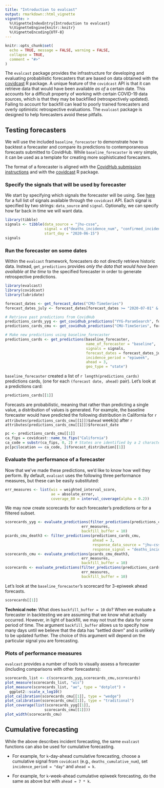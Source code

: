 ```yaml
---
title: "Introduction to evalcast"
output: rmarkdown::html_vignette
vignette: >
  %\VignetteIndexEntry{Introduction to evalcast}
  %\VignetteEngine{knitr::knitr}
  %\VignetteEncoding{UTF-8}
---
```


```r
knitr::opts_chunk$set(
  echo = TRUE, message = FALSE, warning = FALSE,
  collapse = TRUE,
  comment = "#>"
)
```

The `evalcast` package provides the infrastructure for developing and evaluating probabilistic forecasters that are based on data obtained with the [covidcast](https://cmu-delphi.github.io/covidcast/covidcastR/) R package.  A unique feature of the `covidcast` API is that it can retrieve data that would have been available *as of* a certain date.  This accounts for a difficult property of working with certain COVID-19 data sources, which is that they may be backfilled (retrospectively updated).  Failing to account for backfill can lead to poorly trained forecasters and overly optimistic retrospective evaluations.  The `evalcast` package is designed to help forecasters avoid these pitfalls.


## Testing forecasters
We will use the included `baseline_forecaster` to demonstrate how to backtest a forecaster and compare its predictions to contemporaneous forecasts submitted to CovidHub. While `baseline_forecaster` is very simple, it can be used as a template for creating more sophisticated forecasters.

The format of a forecaster is aligned with the [CovidHub submission instructions](https://github.com/reichlab/covid19-forecast-hub/blob/master/data-processed/README.md) and with the [covidcast](https://cmu-delphi.github.io/covidcast/covidcastR/) R package.

### Specify the signals that will be used by forecaster

We start by specifying which signals the forecaster will be using.  See [here](https://cmu-delphi.github.io/delphi-epidata/api/covidcast_signals.html) for a full list of signals available through the `covidcast` API.  Each signal is specified by two strings: `data_source` and `signal`.  Optionally, we can specify how far back in time we will want data.

```r
library(tibble)
signals <- tibble(data_source = "jhu-csse", 
                  signal = c("deaths_incidence_num", "confirmed_incidence_num"), 
                  start_day = "2020-06-15")
signals
```

### Run the forecaster on some dates

Within the `evalcast` framework, forecasters do not directly retrieve historic data. Instead, `get_predictions` provides *only the data that would have been available at the time* to the specified forecaster in order to generate retrospective predictions.

```r
library(evalcast)
library(covidcast)
library(lubridate)

forecast_dates <- get_forecast_dates("CMU-TimeSeries")
forecast_dates_july <- forecast_dates[forecast_dates >= "2020-07-01" & forecast_dates <= "2020-07-31"]

# Retrieve past predictions from CovidHub
predictions_cards_yyg <- get_covidhub_predictions("YYG-ParamSearch", forecast_dates_july)
predictions_cards_cmu <- get_covidhub_predictions("CMU-TimeSeries", forecast_dates_july)

# Make new predictions using baseline_forecaster
predictions_cards <- get_predictions(baseline_forecaster,
                                     name_of_forecaster = "baseline",
                                     signals = signals,
                                     forecast_dates = forecast_dates_july,
                                     incidence_period = "epiweek",
                                     ahead = 3,
                                     geo_type = "state")
```

`baseline_forecaster` created a list of `r length(predictions_cards)` predictions cards, (one for each `(forecast date, ahead)` pair).  Let's look at a predictions card:

```r
predictions_cards[[1]]
```

Forecasts are probabilistic, meaning that rather than predicting a single value, a distribution of values is generated. For example, the baseline forecaster would have predicted the following distribution in California for `r attributes(predictions_cards_cmu[[1]])$ahead` week(s) after `r attributes(predictions_cards_cmu[[1]])$forecast_date`
```r
pc <- predictions_cards_cmu[[1]]
ca_fips = covidcast::name_to_fips("California")
ca_code = substr(ca_fips, 0, 2) # States are identified by a 2 character code
pc[pc$location == ca_code, ]$forecast_distribution[[1]]
```

### Evaluate the performance of a forecaster

Now that we've made these predictions, we'd like to know how well they perform.  By default, `evalcast` uses the following three performance measures, but these can be easily substituted:

```r
err_measures <- list(wis = weighted_interval_score,
                     ae = absolute_error,
                     coverage_80 = interval_coverage(alpha = 0.2))
```

We may now create scorecards for each forecaster's predictions or for a filtered subset. 

```r
scorecards_yyg <- evaluate_predictions(filter_predictions(predictions_cards_yyg, ahead = 3), 
                                   err_measures, 
                                   backfill_buffer = 10)
pcards_cmu_death3 <- filter_predictions(predictions_cards_cmu, 
                                        ahead = 3,
                                        response_data_source = "jhu-csse",
                                        response_signal = "deaths_incidence_num")
scorecards_cmu <- evaluate_predictions(pcards_cmu_death3, 
                                   err_measures, 
                                   backfill_buffer = 10)
scorecards <- evaluate_predictions(filter_predictions(predictions_cards, ahead = 3), 
                                   err_measures, 
                                   backfill_buffer = 10)
```

Let's look at the `baseline_forecaster`'s scorecard for 3-epiweek ahead forecasts.

```r
scorecards[[1]]
```

**Technical note:** What does `backfill_buffer = 10` do?  When we evaluate a forecaster in backtesting we are assuming that we know what actually occurred.  However, in light of backfill, we may not trust the data for some period of time.  The argument `backfill_buffer` allows us to specify how many days until we believe that the data has "settled down" and is unlikely to be updated further.  The choice of this argument will depend on the particular signal you are forecasting.

### Plots of performance measures

`evalcast` provides a number of tools to visually assess a forecaster (including comparisons with other forecasters):

```r
scorecards_list <- c(scorecards_yyg,scorecards_cmu,scorecards)
plot_measure(scorecards_list, "wis")
plot_measure(scorecards_list, "ae", type = "dotplot") +
  ggplot2::scale_x_log10()
plot_calibration(scorecards_cmu[[1]], type = "wedge")
plot_calibration(scorecards_cmu[[1]], type = "traditional")
plot_coverage(list(scorecards_yyg[[1]],
                  scorecards_cmu[[1]]))
plot_width(scorecards_cmu)
```


## Cumulative forecasting

While the above describes incident forecasting, the same `evalcast` functions can also be used for cumulative forecasting.

- For example, for `k`-day-ahead cumulative forecasting, choose a cumulative signal from `covidcast` (e.g., `deaths_cumulative_num`), set `incidence_period = "day"` and `ahead = k`.

- For example, for `k`-week-ahead cumulative epiweek forecasting, do the same as above but with `ahead = 7 * k`.




